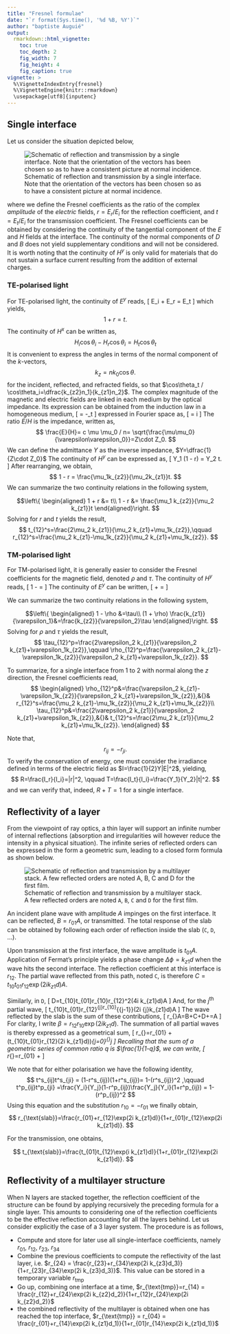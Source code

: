 ```yaml
---
title: "Fresnel formulae"
date: "`r format(Sys.time(), '%d %B, %Y')`"
author: "baptiste Auguié"
output:
  rmarkdown::html_vignette:
    toc: true
    toc_depth: 2
    fig_width: 7
    fig_height: 4
    fig_caption: true
vignette: >
  %\VignetteIndexEntry{fresnel}
  %\VignetteEngine{knitr::rmarkdown}
  \usepackage[utf8]{inputenc}
---
```


## Single interface

Let us consider the situation depicted below, 

![Schematic of reflection and transmission by a single interface. Note that the orientation of the vectors has been chosen so as to have a  consistent picture at normal incidence.](interface.png)

where we define the Fresnel coefficients as the ratio of the complex _amplitude_ of the _electric_ fields, $r= E_r/E_i$ for the reflection coefficient, and $t= E_t/E_i$ for the transmission coefficient. The Fresnel coefficients can be obtained by considering the continuity of the tangential component of the $E$ and $H$ fields at the interface. The continuity of the normal components of $D$ and $B$ does not yield supplementary conditions and will not be considered. It is worth noting that the continuity of $H^y$ is only valid for materials that do not sustain a surface current resulting from the addition of external charges. 

### TE-polarised light

For TE-polarised light, the continuity of $E^y$ reads,
\[
E_i + E_r  = E_t
\]
which yields,
$$
  1+r =t.
$$
The continuity of $H^x$ can be written as,
$$
H_i\cos\theta_i - H_r\cos\theta_i  = H_t\cos\theta_t
$$
It is convenient to express the angles in terms of the normal component of the $k$-vectors,
$$
  k_z = n k_0 \cos\theta.
$$
for the incident, reflected, and refracted fields, so that $\cos\theta_t / \cos\theta_i=\dfrac{k_{z2}n_1}{k_{z1}n_2}$. The complex magnitude of the magnetic and electric fields are linked in each medium by the optical impedance. Its expression can be obtained from the induction law in a homogeneous medium,
\[
\nabla\times\mathbf{E} = -\partial_t \mathbf{B}
\]
expressed in Fourier space\footnote{assuming here a homogeneous plane wave} as,
\[
\mathbf{k}\times \mathbf{E} = i\omega \mathbf{B}
\]
The ratio $E/H$ is the impedance, written as,
$$
  \frac{E}{H}= c \mu \mu_0 / n= \sqrt{\frac{\mu\mu_0}{\varepsilon\varepsilon_0}}=Z\cdot Z_0.
$$
We can define the admittance $Y$ as the inverse impedance, $Y=\dfrac{1}{Z\cdot Z_0}$
The continuity of $H^y$ can be expressed as,
\[
Y_1 (1 - r) =  Y_2 \frac{n_1k_{z2}}{n_2k_{z1}}t.
\]
After rearranging, we obtain,
$$
  1 - r = \frac{\mu_1k_{z2}}{\mu_2k_{z1}}t.
$$
We can summarize the two continuity relations in the following system,

$$\left\{
\begin{aligned}
1 + r &= t\\
1 - r &= \frac{\mu_1 k_{z2}}{\mu_2 k_{z1}}t
\end{aligned}\right.
$$
Solving for $r$ and $t$ yields the result,
$$
t_{12}^s=\frac{2\mu_2 k_{z1}}{\mu_2 k_{z1}+\mu_1k_{z2}},\qquad r_{12}^s=\frac{\mu_2 k_{z1}-\mu_1k_{z2}}{\mu_2 k_{z1}+\mu_1k_{z2}}.
$$

### TM-polarised light

For TM-polarised light, it is generally easier to consider the Fresnel coefficients for the magnetic field, denoted $\rho$ and $\tau$. The continuity of $H^y$ reads,
\[
1 - \rho = \tau
\]
The continuity of $E^y$ can be written,
\[
\frac{k_{z1}}{\varepsilon_1} + \rho \frac{k_{z1}}{\varepsilon_1} = \tau \frac{k_{z2}}{\varepsilon_2}
\]

We can summarize the two continuity relations in the following system,

$$\left\{
\begin{aligned}
1 - \rho &=\tau\\
(1 + \rho) \frac{k_{z1}}{\varepsilon_1}&=\frac{k_{z2}}{\varepsilon_2}\tau
\end{aligned}\right.
$$
Solving for $\rho$ and $\tau$ yields the result,
$$
\tau_{12}^p=\frac{2\varepsilon_2 k_{z1}}{\varepsilon_2 k_{z1}+\varepsilon_1k_{z2}},\qquad 
\rho_{12}^p=\frac{\varepsilon_2 k_{z1}-\varepsilon_1k_{z2}}{\varepsilon_2 k_{z1}+\varepsilon_1k_{z2}}.
$$

To summarize, for a single interface from 1 to 2 with normal along the $z$ direction, the Fresnel coefficients read,
$$
	\begin{aligned}
	\rho_{12}^p&=\frac{\varepsilon_2 k_{z1}-\varepsilon_1k_{z2}}{\varepsilon_2 k_{z1}+\varepsilon_1k_{z2}},&{}& r_{12}^s=\frac{\mu_2 k_{z1}-\mu_1k_{z2}}{\mu_2 k_{z1}+\mu_1k_{z2}}\\
	\tau_{12}^p&=\frac{2\varepsilon_2 k_{z1}}{\varepsilon_2 k_{z1}+\varepsilon_1k_{z2}},&{}& t_{12}^s=\frac{2\mu_2 k_{z1}}{\mu_2 k_{z1}+\mu_1k_{z2}}.
	\end{aligned}
$$

Note that,
$$
	r_{ij}=-r_{ji}.
$$
To verify the conservation of energy, one must consider the irradiance defined in terms of the electric field as $I=\frac{1}{2}Y|E|^2$, yielding,
$$
  R=\frac{I_r}{I_i}=|r|^2, \qquad T=\frac{I_t}{I_i}=\frac{Y_1}{Y_2}|t|^2.
$$
and we can verify that, indeed, $R+T=1$ for a single interface.

## Reflectivity of a layer

From the viewpoint of ray optics, a thin layer will support an infinite number of internal reflections (absorption and irregularities will however reduce the intensity in a physical situation). The infinite series of reflected orders can be expressed in the form a geometric sum, leading to a closed form formula as shown below.

![Schematic of reflection and transmission by a multilayer stack. A few reflected orders are noted `A`, `B`, `C` and `D` for the first film.](stack.png)

An incident plane wave with amplitude $A$ impinges on the first interface. It can be reflected, $B=r_{01}A$, or transmitted. The total response of the slab can be obtained by following each order of reflection inside the slab (`C`, `D`, $\dots$).

Upon transmission at the first interface, the wave amplitude is $t_{01}A$. Application of Fermat's principle yields a phase change $\Delta \phi= k_{z1}d$ when the wave hits the second interface. The reflection coefficient at this interface is $r_{12}$. The partial wave reflected from this path, noted `C`, is therefore $C=t_{10}t_{01}r_{12}\exp(2i k_{z1}d)A$.

Similarly, in `D`, \[
	D=t_{10}t_{01}r_{10}r_{12}^2\exp(4i k_{z1}d)A
	\]
And, for the ${j^\text{th}}$ partial wave,
	\[
	t_{10}t_{01}r_{12}^{j}r_{10}^{{j-1}}\exp(2i {j}k_{z1}d)A
	\]
The wave reflected by the slab is the sum of these contributions,
	\[
	r_{\text{slab}}A=B+C+D+\dots=\left[r_{01}+t_{10}t_{01}r_{12}\sum_{j=0}^{\infty}r_{12}^jr_{10}^{j}\exp(2ji k_{z1} d)\right]A
	\]
For clarity, I write $\beta=r_{12}r_{10}\exp(2i k_{z1}d)$. The summation of all partial waves is thereby expressed as a geometrical sum,
	\[
	r_{\text{slab}}=r_{01} + \left(t_{10}t_{01}r_{12}\exp(2i k_{z1}d)\right)\sum_{j=0}^{\infty}\beta^j
	\]
Recalling that the sum of a geometric series of common ratio $q$ is $\frac{1}{1-q}$, we can write,
	\[
	r_{\text{slab}}=r_{01} + \frac{t_{10}t_{01}r_{12}\exp(2i k_{z1}d)}{1-r_{12}r_{10}\exp(2i k_{z1}d)}
	\]

We note that for either polarisation we have the following identity,
$$
	t^s_{ij}t^s_{ji}  = (1-r^s_{ij})(1+r^s_{ij})= 1-(r^s_{ij})^2 ,\qquad 
	t^p_{ij}t^p_{ji}  =\frac{Y_i}{Y_j}(1-r^p_{ij})\frac{Y_j}{Y_i}(1+r^p_{ij}) = 1-(r^p_{ij})^2
$$
Using this equation and the substitution $r_{10} = -r_{01}$ we finally obtain,
$$
		r_{\text{slab}}=\frac{r_{01}+r_{12}\exp(2i k_{z1}d)}{1+r_{01}r_{12}\exp(2i k_{z1}d)}.
$$

For the transmission, one obtains,

$$
		t_{\text{slab}}=\frac{t_{01}t_{12}\exp(i k_{z1}d)}{1+r_{01}r_{12}\exp(2i k_{z1}d)}.
$$


## Reflectivity of a multilayer structure

When N layers are stacked together, the reflection coefficient of the structure can be found by applying recursively the preceding formula for a single layer. This amounts to considering one of the reflection coefficients to be the effective reflection accounting for all the layers behind. Let us consider explicitly the case of a 3 layer system. The procedure is as follows,

* Compute and store for later use all single-interface coefficients, namely $r_{01}$, $r_{12}$, $r_{23}$, $r_{34}$
* Combine the previous coefficients to compute the reflectivity of the last layer, i.e. $r_{24} = \frac{r_{23}+r_{34}\exp(2i k_{z3}d_3)}{1+r_{23}r_{34}\exp(2i k_{z3}d_3)}$. This value can be stored in a temporary variable $r_{\text{tmp}}$
* Go up, combining one interface at a time, $r_{\text{tmp}}=r_{14} = \frac{r_{12}+r_{24}\exp(2i k_{z2}d_2)}{1+r_{12}r_{24}\exp(2i k_{z2}d_2)}$
* the combined reflectivity of the multilayer is obtained when one has reached the top interface, $r_{\text{tmp}} = r_{04} = \frac{r_{01}+r_{14}\exp(2i k_{z1}d_1)}{1+r_{01}r_{14}\exp(2i k_{z1}d_1)}$

